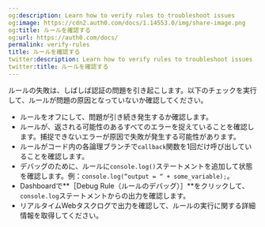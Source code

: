 ```yaml
---
og:description: Learn how to verify rules to troubleshoot issues
og:image: https://cdn2.auth0.com/docs/1.14553.0/img/share-image.png
og:title: ルールを確認する
og:url: https://auth0.com/docs/
permalink: verify-rules
title: ルールを確認する
twitter:description: Learn how to verify rules to troubleshoot issues
twitter:title: ルールを確認する
---
```






ルールの失敗は、しばしば認証の問題を引き起こします。以下のチェックを実行して、ルールが問題の原因となっていないか確認してください。

* ルールをオフにして、問題が引き続き発生するか確認します。
* ルールが、返される可能性のあるすべてのエラーを捉えていることを確認します。捕捉できないエラーが原因で失敗が発生する可能性があります。
* ルールがコード内の各論理ブランチで`callback`関数を1回だけ呼び出していることを確認します。
* デバッグのために、ルールに`console.log()`ステートメントを追加して状態を確認します。例：`console.log(“output = “ + some_variable);`。
* Dashboardで**［Debug Rule（ルールのデバッグ）］**をクリックして、`console.log`ステートメントからの出力を確認します。
* リアルタイムWebタスクログで出力を確認して、ルールの実行に関する詳細情報を取得してください。